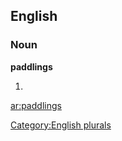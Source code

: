 
==English==

===Noun===
'''paddlings'''

# {{plural of|[[paddling]]}}

[[Category:English plurals]]

[[ar:paddlings]]